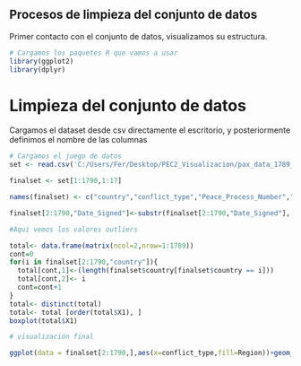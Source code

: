 
## Procesos de limpieza del conjunto de datos

Primer contacto con el conjunto de datos, visualizamos su estructura.  

```{r echo=TRUE, message=FALSE, warning=FALSE}
# Cargamos los paquetes R que vamos a usar
library(ggplot2)
library(dplyr)

```

# Limpieza del conjunto de datos

Cargamos el dataset desde csv directamente el escritorio, y posteriormente definimos el nombre de las columnas 

```{r echo=TRUE, message=FALSE, warning=FALSE}
# Cargamos el juego de datos
set <- read.csv('C:/Users/Fer/Desktop/PEC2_Visualizacion/pax_data_1789_agreements_16-11-19.csv',stringsAsFactors = FALSE, header = FALSE)

finalset <- set[1:1790,1:17]

names(finalset) <- c("country","conflict_type","Peace_Process_Number","peace process Name","Region","Agreement ID","Agreement Name","Date_Signed","Agreement Definition and Status","Agreement_length","Number of characters","Agreement/conflict type","Agreement stage","subcoding of stage","Parties","Third Parties","Other Agreement")

finalset[2:1790,"Date_Signed"]<-substr(finalset[2:1790,"Date_Signed"], 1, 4)

#Aqui vemos los valores outliers

total<- data.frame(matrix(ncol=2,nrow=1:1789))
cont=0
for(i in finalset[2:1790,"country"]){
  total[cont,1]<-(length(finalset$country[finalset$country == i]))
  total[cont,2]<- i
  cont=cont+1
}
total<- distinct(total)
total<- total [order(total$X1), ]
boxplot(total$X1)

# visualización final

ggplot(data = finalset[2:1790,],aes(x=conflict_type,fill=Region))+geom_bar(position="fill")+facet_wrap(~Date_Signed)+theme(axis.text.x = element_text(angle = 90, hjust = 1)) 



```
